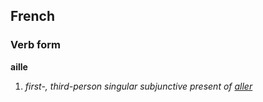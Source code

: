 ==French==
===Verb form===
'''aille'''

# ''first-, third-person singular subjunctive present of [[aller]]''